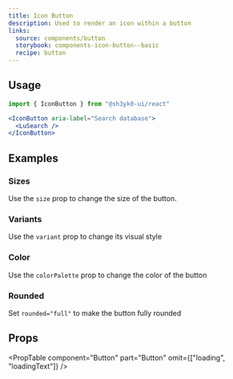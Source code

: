 ```yaml
---
title: Icon Button
description: Used to render an icon within a button
links:
  source: components/button
  storybook: components-icon-button--basic
  recipe: button
---
```


<ExampleTabs name="icon-button-basic" />

## Usage

```jsx
import { IconButton } from "@sh3yk0-ui/react"
```

```jsx
<IconButton aria-label="Search database">
  <LuSearch />
</IconButton>
```

## Examples

### Sizes

Use the `size` prop to change the size of the button.

<ExampleTabs name="icon-button-with-sizes" />

### Variants

Use the `variant` prop to change its visual style

<ExampleTabs name="icon-button-with-variants" />

### Color

Use the `colorPalette` prop to change the color of the button

<ExampleTabs name="icon-button-with-colors" />

### Rounded

Set `rounded="full"` to make the button fully rounded

<ExampleTabs name="icon-button-rounded" />

## Props

<PropTable component="Button" part="Button" omit={["loading", "loadingText"]} />
